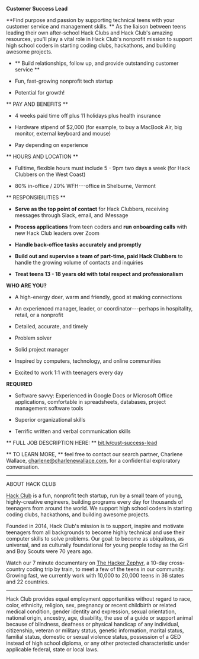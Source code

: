 **Customer Success Lead**

**Find purpose and passion by supporting technical teens with your customer service and management skills. ** As the liaison between teens leading their own after-school Hack Clubs and Hack Club's amazing resources, you'll play a vital role in Hack Club's nonprofit mission to support high school coders in starting coding clubs, hackathons, and building awesome projects.

-   ** Build relationships, follow up, and provide outstanding customer service **

-   Fun, fast-growing nonprofit tech startup

-   Potential for growth!

** PAY AND BENEFITS **

-   4 weeks paid time off plus 11 holidays plus health insurance

-   Hardware stipend of $2,000 (for example, to buy a MacBook Air, big monitor, external keyboard and mouse)

-   Pay depending on experience

** HOURS AND LOCATION **

-   Fulltime, flexible hours must include 5 - 9pm two days a week (for Hack Clubbers on the West Coast)

-   80% in-office / 20% WFH---office in Shelburne, Vermont

** RESPONSIBILITIES **

-   **Serve as the top point of contact** for Hack Clubbers, receiving messages through Slack, email, and iMessage

-   **Process applications** from teen coders and **run onboarding calls** with new Hack Club leaders over Zoom

-   **Handle back-office tasks accurately and promptly**

-   **Build out and supervise a team of part-time, paid Hack Clubbers** to handle the growing volume of contacts and inquiries

-   **Treat teens 13 - 18 years old with total respect and professionalism**

**WHO ARE YOU?**

-   A high-energy doer, warm and friendly, good at making connections

-   An experienced manager, leader, or coordinator---perhaps in hospitality, retail, or a nonprofit

-   Detailed, accurate, and timely

-   Problem solver

-   Solid project manager

-   Inspired by computers, technology, and online communities

-   Excited to work 1:1 with teenagers every day

**REQUIRED**

-   Software savvy: Experienced in Google Docs or Microsoft Office applications, comfortable in spreadsheets, databases, project management software tools

-   Superior organizational skills 

-   Terrific written and verbal communication skills

** FULL JOB DESCRIPTION HERE: ** [bit.ly/cust-success-lead](https://bit.ly/cust-success-lead)

** TO LEARN MORE, ** feel free to contact our search partner, Charlene Wallace, charlene@charlenewallace.com, for a confidential exploratory conversation.

* * * * *

ABOUT HACK CLUB

[Hack Club](http://hackclub.com) is a fun, nonprofit tech startup, run by a small team of young, highly-creative engineers, building programs every day for thousands of teenagers from around the world. We support high school coders in starting coding clubs, hackathons, and building awesome projects.

Founded in 2014, Hack Club's mission is to support, inspire and motivate teenagers from all backgrounds to become highly technical and use their computer skills to solve problems. Our goal: to become as ubiquitous, as universal, and as culturally foundational for young people today as the Girl and Boy Scouts were 70 years ago.

Watch our 7 minute documentary on [The Hacker Zephyr](http://youtube.com/watch?v=2BID8_pGuqA), a 10-day cross-country coding trip by train, to meet a few of the teens in our community. Growing fast, we currently work with 10,000 to 20,000 teens in 36 states and 22 countries.

----------------------------------

Hack Club provides equal employment opportunities without regard to race, color, ethnicity, religion, sex, pregnancy or recent childbirth or related medical condition, gender identity and expression, sexual orientation, national origin, ancestry, age, disability, the use of a guide or support animal because of blindness, deafness or physical handicap of any individual, citizenship, veteran or military status, genetic information, marital status, familial status, domestic or sexual violence status, possession of a GED instead of high school diploma, or any other protected characteristic under applicable federal, state or local laws.